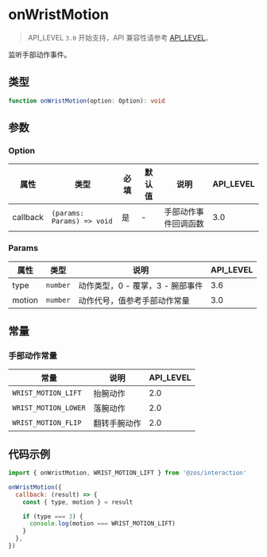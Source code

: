 # onWristMotion

> API_LEVEL `3.0` 开始支持，API 兼容性请参考 [API_LEVEL](../../../../guides/framework/device/compatibility.md)。

监听手部动作事件。

## 类型

```ts
function onWristMotion(option: Option): void
```

## 参数

### Option

| 属性     | 类型                                      | 必填 | 默认值 | 说明                 | API_LEVEL |
| -------- | ----------------------------------------- | ---- | ------ | -------------------- | --------- |
| callback | <code>(params: Params) =&#62; void</code> | 是   | -      | 手部动作事件回调函数 | 3.0       |

### Params

| 属性   | 类型                | 说明                             | API_LEVEL |
| ------ | ------------------- | -------------------------------- | --------- |
| type   | <code>number</code> | 动作类型，0 - 覆掌，3 - 腕部事件 | 3.6       |
| motion | <code>number</code> | 动作代号，值参考手部动作常量     | 3.0       |

## 常量

### 手部动作常量

| 常量                 | 说明         | API_LEVEL |
| -------------------- | ------------ | --------- |
| `WRIST_MOTION_LIFT`  | 抬腕动作     | 2.0       |
| `WRIST_MOTION_LOWER` | 落腕动作     | 2.0       |
| `WRIST_MOTION_FLIP`  | 翻转手腕动作 | 2.0       |

## 代码示例

```js
import { onWristMotion, WRIST_MOTION_LIFT } from '@zos/interaction'

onWristMotion({
  callback: (result) => {
    const { type, motion } = result

    if (type === 3) {
      console.log(motion === WRIST_MOTION_LIFT)
    }
  },
})
```
